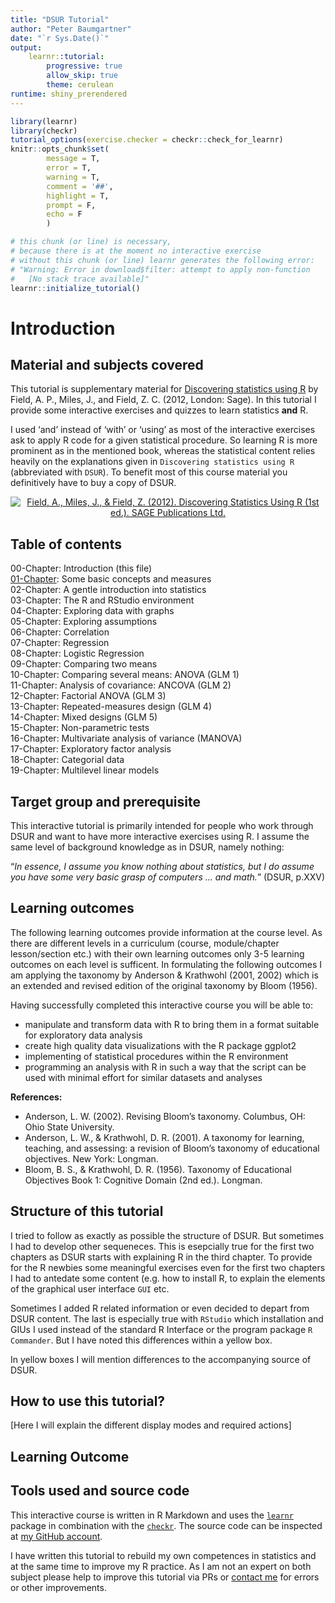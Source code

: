 ```yaml
---
title: "DSUR Tutorial"
author: "Peter Baumgartner"
date: "`r Sys.Date()`"
output: 
    learnr::tutorial:
        progressive: true
        allow_skip: true
        theme: cerulean
runtime: shiny_prerendered
---
```



```r
library(learnr)
library(checkr)
tutorial_options(exercise.checker = checkr::check_for_learnr)
knitr::opts_chunk$set(
        message = T,
        error = T,
        warning = T,
        comment = '##',
        highlight = T,
        prompt = F,
        echo = F
        )

```

```r
# this chunk (or line) is necessary,
# because there is at the moment no interactive exercise
# without this chunk (or line) learnr generates the following error:
# "Warning: Error in download$filter: attempt to apply non-function
#   [No stack trace available]"
learnr::initialize_tutorial()
```



# Introduction

## Material and subjects covered

This tutorial is supplementary material for [Discovering statistics using R](https://studysites.uk.sagepub.com/dsur/main.htm) by Field, A. P., Miles, J., and Field, Z. C. (2012, London: Sage). In this tutorial I provide some interactive exercises and quizzes to learn statistics **and** R. 

I used 'and' instead of 'with' or 'using' as most of the interactive exercises ask to apply R code for a given statistical procedure. So learning R is more prominent as in the mentioned book, whereas the statistical content relies heavily on the explanations given in `Discovering statistics using R` (abbreviated with `DSUR`). To benefit most of this course material you definitively have to buy a copy of DSUR.


<center>

[
![Field, A., Miles, J., & Field, Z. (2012). Discovering Statistics Using R (1st ed.). SAGE Publications Ltd.
](https://images-na.ssl-images-amazon.com/images/I/41M2PgYiZXL._SX366_BO1,204,203,200_.jpg)](https://studysites.uk.sagepub.com/dsur/main.htm)

</center>

## Table of contents

00-Chapter: Introduction (this file)   
[01-Chapter](https://pbaumgartner.shinyapps.io/DSURT-01/): Some basic concepts and measures   
02-Chapter: A gentle introduction into statistics   
03-Chapter: The R and RStudio environment   
04-Chapter: Exploring data with graphs   
05-Chapter: Exploring assumptions   
06-Chapter: Correlation   
07-Chapter: Regression   
08-Chapter: Logistic Regression   
09-Chapter: Comparing two means   
10-Chapter: Comparing several means: ANOVA (GLM 1)  
11-Chapter: Analysis of covariance: ANCOVA (GLM 2)    
12-Chapter: Factorial ANOVA (GLM 3)  
13-Chapter: Repeated-measures design (GLM 4)   
14-Chapter: Mixed designs (GLM 5)   
15-Chapter: Non-parametric tests   
16-Chapter: Multivariate analysis of variance (MANOVA)   
17-Chapter: Exploratory factor analysis   
18-Chapter: Categorial data   
19-Chapter: Multilevel linear models 

## Target group and prerequisite 

This interactive tutorial is primarily intended for people who work through DSUR and want to have more interactive exercises using R. I assume the same level of background knowledge as in DSUR, namely nothing:

"_In essence, I assume you know nothing about statistics, but I do assume you have some very basic grasp of computers … and math._" (DSUR, p.XXV)

## Learning outcomes

The following learning outcomes provide information at the course level. As there are different levels in a curriculum (course, module/chapter lesson/section etc.) with their own learning outcomes only 3-5 learning outcomes on each level is sufficent. In formulating the following outcomes I am applying the taxonomy by Anderson & Krathwohl (2001, 2002) which is an extended and revised edition of the original taxonomy by Bloom (1956).

Having successfully completed this interactive course you will be able to:

+ manipulate and transform data with R to bring them in a format suitable for exploratory data analysis
+ create high quality data visualizations with the R package ggplot2
+ implementing of statistical procedures within the R environment
+ programming an analysis with R in such a way that the script can be used with minimal effort for similar datasets and analyses

**References:**

+ Anderson, L. W. (2002). Revising Bloom’s taxonomy. Columbus, OH: Ohio State University.
+ Anderson, L. W., & Krathwohl, D. R. (2001). A taxonomy for learning, teaching, and assessing: a revision of Bloom’s taxonomy of educational objectives. New York: Longman.
+ Bloom, B. S., & Krathwohl, D. R. (1956). Taxonomy of Educational Objectives Book 1: Cognitive Domain (2nd ed.). Longman.


## Structure of this tutorial {#structure}

I tried to follow as exactly as possible the structure of DSUR. But sometimes I had to develop other sequeneces. This is esepcially true for the first two chapters as DSUR starts with explaining R in the third chapter. To provide for the R newbies some meaningful exercises even for the first two chapters I had to antedate some content (e.g. how to install R, to explain the elements of the graphical user interface `GUI` etc.

Sometimes I added R related information or even decided to depart from DSUR content. The last is especially true with `RStudio` which installation and GIUs I used instead of the standard R Interface or the program package `R Commander`. But I have noted this differences within a yellow box.

<div class="alert alert-warning" role="alert">
  In yellow boxes I will mention differences to the accompanying source of DSUR. 
</div>

## How to use this tutorial?

[Here I will explain the different display modes and required actions]

## Learning Outcome {#learning-outcome}

## Tools used and source code

This interactive course is written in R Markdown and uses the [`learnr`](https://rstudio.github.io/learnr/) package in combination with the [`checkr`](https://github.com/dtkaplan/checkr). The source code can be inspected at [my GitHub account](https://github.com/petzi53/DSUR). 

I have written this tutorial to rebuild my own competences in statistics and at the same time to improve my R practice. As I am not an expert on both subject please help to improve this tutorial via PRs or [contact me](mailto:peter_baumgartner@me.com) for errors or other improvements.

